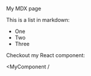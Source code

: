  
My MDX page
 
This is a list in markdown:
 
- One
- Two
- Three
 
Checkout my React component:
 
<MyComponent /

>
